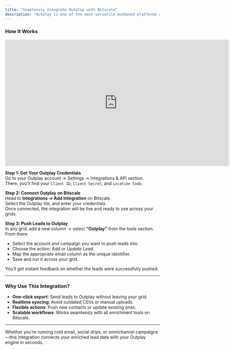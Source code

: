 ```yaml
---
title: "Seamlessly Integrate Outplay with Bitscale"
description: "Outplay is one of the most versatile outbound platforms available—covering email, calls, LinkedIn, Twitter, SMS, WhatsApp, and more. With Bitscale’s native Outplay integration, you can push enriched leads directly into your Outplay campaigns, without any CSV uploads or API hassle."
---
```


### How It Works

<iframe width="728" height="410" src="https://www.youtube.com/embed/o3PYvUBYk6Y?si=4k7fRWSQiSayAO_y" title="YouTube video player" frameborder="0" allow="accelerometer; autoplay; clipboard-write; encrypted-media; gyroscope; picture-in-picture; web-share" referrerpolicy="strict-origin-when-cross-origin" allowfullscreen></iframe>

**Step 1: Get Your Outplay Credentials**\
Go to your Outplay account → Settings → Integrations & API section.\
There, you’ll find your `Client ID`, `Client Secret`, and `Location Code`.

**Step 2: Connect Outplay on Bitscale**\
Head to **Integrations → Add Integration** on Bitscale.\
Select the Outplay tile, and enter your credentials.\
Once connected, the integration will be live and ready to use across your grids.

**Step 3: Push Leads to Outplay**\
In any grid, add a new column → select **“Outplay”** from the tools section.\
From there:

- Select the account and campaign you want to push leads into.
- Choose the action: _Add_ or _Update Lead_.
- Map the appropriate email column as the unique identifier.
- Save and run it across your grid.

You’ll get instant feedback on whether the leads were successfully pushed.

---

### Why Use This Integration?

- **One-click export**: Send leads to Outplay without leaving your grid.
- **Realtime syncing**: Avoid outdated CSVs or manual uploads.
- **Flexible actions**: Push new contacts or update existing ones.
- **Scalable workflows**: Works seamlessly with all enrichment tools on Bitscale.

---

Whether you’re running cold email, social drips, or omnichannel campaigns—this integration connects your enriched lead data with your Outplay engine in seconds.